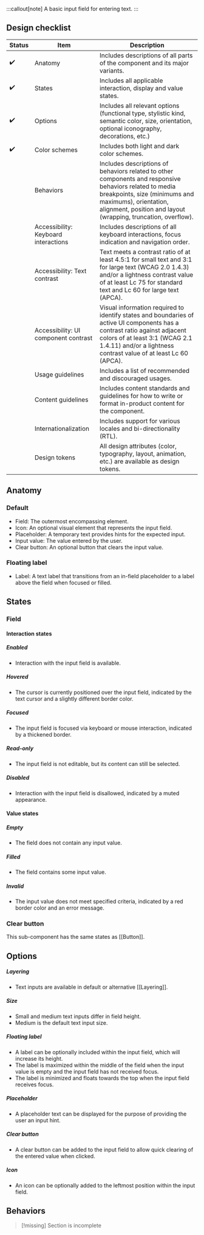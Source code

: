 :::callout[note]
A basic input field for entering text.
:::


## Design checklist

| Status | Item                                 | Description                                                                                                                                                                                                                       |
| ------ | ------------------------------------ | --------------------------------------------------------------------------------------------------------------------------------------------------------------------------------------------------------------------------------- |
| ✔️     | Anatomy                              | Includes descriptions of all parts of the component and its major variants.                                                                                                                                                       |
| ✔️     | States                               | Includes all applicable interaction, display and value states.                                                                                                                                                                    |
| ✔️     | Options                              | Includes all relevant options (functional type, stylistic kind, semantic color, size, orientation, optional iconography, decorations, etc.)                                                                                       |
| ✔️     | Color schemes                        | Includes both light and dark color schemes.                                                                                                                                                                                       |
|        | Behaviors                            | Includes descriptions of behaviors related to other components and responsive behaviors related to media breakpoints, size (minimums and maximums), orientation, alignment, position and layout (wrapping, truncation, overflow). |
|        | Accessibility: Keyboard interactions | Includes descriptions of all keyboard interactions, focus indication and navigation order.                                                                                                                                        |
|        | Accessibility: Text contrast         | Text meets a contrast ratio of at least 4.5:1 for small text and 3:1 for large text (WCAG 2.0 1.4.3) and/or a lightness contrast value of at least Lc 75 for standard text and Lc 60 for large text (APCA).                       |
|        | Accessibility: UI component contrast | Visual information required to identify states and boundaries of active UI components has a contrast ratio against adjacent colors of at least 3:1 (WCAG 2.1 1.4.11) and/or a lightness contrast value of at least Lc 60 (APCA).  |
|        | Usage guidelines                     | Includes a list of recommended and discouraged usages.                                                                                                                                                                            |
|        | Content guidelines                   | Includes content standards and guidelines for how to write or format in-product content for the component.                                                                                                                        |
|        | Internationalization                 | Includes support for various locales and bi-directionality (RTL).                                                                                                                                                                 |
|        | Design tokens                        | All design attributes (color, typography, layout, animation, etc.) are available as design tokens.                                                                                                                                |

## Anatomy

### Default

- Field: The outermost encompassing element.
- Icon: An optional visual element that represents the input field.
- Placeholder: A temporary text provides hints for the expected input.
- Input value: The value entered by the user.
- Clear button: An optional button that clears the input value.

### Floating label

- Label: A text label that transitions from an in-field placeholder to a label above the field when focused or filled.

## States

### Field

#### Interaction states

##### Enabled

- Interaction with the input field is available.

##### Hovered

- The cursor is currently positioned over the input field, indicated by the text cursor and a slightly different border color.

##### Focused

- The input field is focused via keyboard or mouse interaction, indicated by a thickened border.

##### Read-only

- The input field is not editable, but its content can still be selected.

##### Disabled

- Interaction with the input field is disallowed, indicated by a muted appearance.

#### Value states

##### Empty

- The field does not contain any input value.

##### Filled

- The field contains some input value.

##### Invalid

- The input value does not meet specified criteria, indicated by a red border color and an error message.

### Clear button

This sub-component has the same states as [[Button]].

## Options

##### Layering

- Text inputs are available in default or alternative [[Layering]].

##### Size

- Small and medium text inputs differ in field height.
- Medium is the default text input size.

##### Floating label

- A label can be optionally included within the input field, which will increase its height.
- The label is maximized within the middle of the field when the input value is empty and the input field has not received focus.
- The label is minimized and floats towards the top when the input field receives focus.

##### Placeholder

- A placeholder text can be displayed for the purpose of providing the user an input hint.

##### Clear button

- A clear button can be added to the input field to allow quick clearing of the entered value when clicked.

##### Icon

- An icon can be optionally added to the leftmost position within the input field.

## Behaviors

> [!missing] Section is incomplete